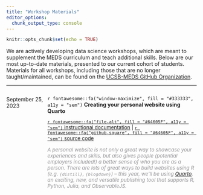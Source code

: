 ```yaml
---
title: "Workshop Materials"
editor_options: 
  chunk_output_type: console
---
```


```r
knitr::opts_chunk$set(echo = TRUE)
```

We are actively developing data science workshops, which are meant to supplement the MEDS curriculum and teach additional skills. Below are our most up-to-date materials, presented to our current cohort of students. Materials for all workshops, including those that are no longer taught/maintained, can be found on the [UCSB-MEDS GitHub Organization](https://github.com/UCSB-MEDS).

---

<!-- <center><span style="font-size:200%; color:#047C91;">Workshop materials for the 2023-2024 academic year coming soon!</span></center> -->

:::: {style="display: grid; grid-template-columns: 0.5fr 2fr; grid-column-gap: 10px;"}

::: {}

September 25, 2023

:::


::: {}

`r fontawesome::fa("window-maximize", fill = "#333333", a11y = "sem")` **Creating your personal website using Quarto**

<span style = 'font-size:95%;'>[`r fontawesome::fa("file-alt", fill = "#64605F", a11y = "sem")` instructional documentation](https://ucsb-meds.github.io/creating-quarto-websites/) | [`r fontawesome::fa("github-square", fill = "#64605F", a11y = "sem")` source code](https://github.com/UCSB-MEDS/creating-quarto-websites)</span>

<span style = 'font-size:95%; color:#959599;'>*A personal website is not only a great way to showcase your experiences and skills, but also gives people (potential employers included!) a better sense of who you are as a person. There are lots of great ways to build websites using R (e.g. `{distill}`, `{blogdown}`) -- this year, we'll be using [Quarto](https://quarto.org/), an exciting, new, and versatile publishing tool that supports R, Python, Julia, and ObservableJS.*</span>

:::

::::

<!-- --- -->

<!-- :::: {style="display: grid; grid-template-columns: 0.5fr 2fr; grid-column-gap: 10px;"} -->

<!-- ::: {} -->

<!-- August 18, 2022 -->

<!-- ::: -->


<!-- ::: {} -->

<!-- <span style = 'font-size:110%;'>`r fontawesome::fa("google", fill = "#333333", a11y = "sem")` **Teach Me How to Google**</span> -->

<!-- <span style = 'font-size:95%;'>[`r fontawesome::fa("tv", fill = "#64605F", a11y = "sem")` slides](https://ucsb-meds.github.io/teach-me-how-to-google/#1)  |  [`r fontawesome::fa("github-square", fill = "#64605F", a11y = "sem")` source code](https://github.com/UCSB-MEDS/teach-me-how-to-google)</span>  -->

<!-- <span style = 'font-size:95%; color:#959599;'>*Googling for code help is something that all data scientists (at all career stages) do. But figuring out how to get the information you need back can be incredibly challenging, particularly for new coders. In this workshop, we’ll discuss strategies for refining your queries to increase your chances of finding informative solutions. [Approx. Duration: 1.5 hours]*</span> -->

<!-- ::: -->

<!-- :::: -->

<!-- --- -->

<!-- :::: {style="display: grid; grid-template-columns: 0.5fr 2fr; grid-column-gap: 10px;"} -->

<!-- ::: {} -->

<!-- October 3, 2022 -->

<!-- ::: -->


<!-- ::: {} -->

<!-- <span style = 'font-size:110%;'>`r fontawesome::fa("keyboard", fill = "#333333", a11y = "sem")` **IDE Tips & Tricks (and other keyboard shortcuts to make you a more efficient programmer)**</span> -->

<!-- <span style = 'font-size:95%;'>[`r fontawesome::fa("tv", fill = "#64605F", a11y = "sem")` slides](https://ucsb-meds.github.io/IDE-tips-and-tricks/#/title-slide)  |  [`r fontawesome::fa("github-square", fill = "#64605F", a11y = "sem")` source code](https://github.com/UCSB-MEDS/IDE-tips-and-tricks)</span>  -->

<!-- <span style = 'font-size:95%; color:#959599;'>*As environmental data scientists, we spend a lot of time writing code in different IDEs (**I**ntegrated **D**evelopment **E**nvironments), like RStudio, VS Code, and Jupyter Notebooks via Anaconda Navigator. Taking some time to learn keyboard shortcuts (and customization tips) can make you a more efficient (and happier) hacker! [Approx. Duration: 1 hour]*</span> -->

<!-- ::: -->

<!-- :::: -->

<!-- --- -->

<!-- :::: {style="display: grid; grid-template-columns: 0.5fr 2fr; grid-column-gap: 10px;"} -->

<!-- ::: {} -->

<!-- October 10, 2022 -->

<!-- ::: -->


<!-- ::: {} -->

<!-- <span style = 'font-size:110%;'>`r fontawesome::fa("sass", fill = "#333333", a11y = "sem")``r fontawesome::fa("css3-alt", fill = "#333333", a11y = "sem")` **Customizing Quarto Websites: Make your website stand out using Sass & CSS**</span> -->

<!-- <span style = 'font-size:95%;'>[`r fontawesome::fa("tv", fill = "#64605F", a11y = "sem")` slides](https://ucsb-meds.github.io/customizing-quarto-websites/#/title-slide)  |  [`r fontawesome::fa("github-square", fill = "#64605F", a11y = "sem")` source code](https://github.com/UCSB-MEDS/customizing-quarto-websites)</span>  -->

<!-- <span style = 'font-size:95%; color:#959599;'>*Quarto provides a user-friendly framework for creating your personal website -- but adding your own creative touch can help make yours stand out from the rest. In this workshop, we learn how to (a) add a template to our landing page and update the `_quarto.yml` file to quickly add fun features/update the overall layout of our website, (b) create a stylesheet and define Sass variables to start modifying the overall theme (colors, fonts, etc) of our site, and (c) define CSS rules to make fine-tuned adjustments to our site's appearance. [Approx. Duration: 2 hours]*</span> -->

<!-- ::: -->

<!-- :::: -->

<!-- --- -->

<!-- :::: {style="display: grid; grid-template-columns: 0.5fr 2fr; grid-column-gap: 10px;"} -->

<!-- ::: {} -->

<!-- October 24, 2022 -->

<!-- ::: -->


<!-- ::: {} -->

<!-- <span style = 'font-size:110%;'>`r fontawesome::fa("blog", fill = "#333333", a11y = "sem")` **Data Science Blogs: How to start one, and what to write about**</span> -->

<!-- <span style = 'font-size:95%;'>[`r fontawesome::fa("blog", fill = "#64605F", a11y = "sem")` blog post](https://samanthacsik.github.io/posts/2022-10-24-quarto-blogs/)  |  [`r fontawesome::fa("github-square", fill = "#64605F", a11y = "sem")` source code](https://github.com/samanthacsik/samanthacsik.github.io/blob/main/posts/2022-10-24-quarto-blogs/index.qmd)</span>  -->

<!-- <span style = 'font-size:95%; color:#959599;'>*Blogging about your data science adventures has **a lot** of benefits -- it can help you to build your online profile/portfolio, practice your writing and communication skills, stay atop data science trends, solicit feedback from the community, network, learn new skills and/or solidify understanding, combat imposter syndrome, etc. In this workshop, we'll learn how to add a blog to our Quarto website, customize posts, and (hopefully) get inspired to begin our blogging journeys! [Approx. Duration: 2 hours]*</span> -->

<!-- ::: -->

<!-- :::: -->

<!-- --- -->

<!-- :::: {style="display: grid; grid-template-columns: 0.5fr 2fr; grid-column-gap: 10px;"} -->

<!-- ::: {} -->

<!-- January 20 & 27, 2023 -->

<!-- ::: -->


<!-- ::: {} -->

<!-- <span style = 'font-size:110%;'>`r fontawesome::fa("star", fill = "#333333", a11y = "sem")` **EDS 430: Intro to Shiny**</span> -->

<!-- <span style = 'font-size:95%;'>[`r fontawesome::fa("tv", fill = "#64605F", a11y = "sem")` slides](https://ucsb-meds.github.io/EDS430-Shiny/#/title-slide)  |  [`r fontawesome::fa("github-square", fill = "#64605F", a11y = "sem")` source code](https://github.com/UCSB-MEDS/EDS430-Shiny)</span>  -->

<!-- <span style = 'font-size:95%; color:#959599;'>*In this workshop, students will learn how to build and deploy Shiny applications. The `{shiny}` package provides a framework that allows R users to build interactive web applications and dashboards, and has become a popular tool for sharing data analyses and data-derived outputs with broad audiences. In this two-part short course, students will learn the fundamentals of reactivity, how to customize an application user interface (UI), best practices and workflows for developing shiny apps, how to deploy their apps online via RStudio’s hosting service, shinyapps.io, and more. [Approx. Duration: 10 hours]*</span> -->

<!-- ::: -->

<!-- :::: -->

<!-- --- -->

<!-- :::: {style="display: grid; grid-template-columns: 0.5fr 2fr; grid-column-gap: 10px;"} -->

<!-- ::: {} -->

<!-- March 16, 2023 -->

<!-- ::: -->


<!-- ::: {} -->

<!-- <span style = 'font-size:110%;'>`r fontawesome::fa("chart-line", fill = "#333333", a11y = "sem")` **One workflow for building effective (and pretty) `{ggplot2}` data visualizations**</span> -->

<!-- <span style = 'font-size:95%;'>[`r fontawesome::fa("file-alt", fill = "#64605F", a11y = "sem")` instructional documentation](https://ucsb-meds.github.io/ggplot2-workflow/) | [`r fontawesome::fa("github-square", fill = "#64605F", a11y = "sem")` source code](https://github.com/UCSB-MEDS/ggplot2-workflow)</span>  -->

<!-- <span style = 'font-size:95%; color:#959599;'>*`{ggplot2}` has, in many ways, become the de facto tool for data visualization in R. And with the many extension packages available, there's hardly a limit to what you can create. Building effective and visually-pleasing data visualizations is a skill that gets easier with practice, and following a somewhat structured workflow -- at least at the start -- can help you get there faster. This workshop covers one approach for doing so, though you'll find what works best for you with time. [Approx. Duration: 2 hours]*</span> -->

<!-- ::: -->

<!-- :::: -->

<!-- --- -->

<!-- :::: {style="display: grid; grid-template-columns: 0.5fr 2fr; grid-column-gap: 10px;"} -->

<!-- ::: {} -->

<!-- April 14, 2023 -->

<!-- ::: -->


<!-- ::: {} -->

<!-- <span style = 'font-size:110%;'>`r fontawesome::fa("rocket", fill = "#333333", a11y = "sem")` **An iterative approach to streamlining analytical workflows using functions and for loops**</span> -->

<!-- <span style = 'font-size:95%;'>[`r fontawesome::fa("file-alt", fill = "#64605F", a11y = "sem")` instructional documentation](https://ucsb-meds.github.io/functions-workshop/) | [`r fontawesome::fa("github-square", fill = "#64605F", a11y = "sem")` source code](https://github.com/UCSB-MEDS/functions-workshop)</span>  -->

<!-- <span style = 'font-size:95%; color:#959599;'>*As your data processing and analyses get longer and more complex, the chances that you’ll benefit from writing functions and/or for loops will also increase. However, whether you're a new learner or seasoned programmer, it can sometimes feel overwhelming to know exactly where to start -- especially when you have an end goal that builds additional complexity/flexibility into your functions and for loops. Taking an iterative approach to building out your code can help make this process clearer, less daunting, and more fun. In this workshop, we'll use one case study to practice breaking down the function and for loop writing process into manageable, bite-sized steps. [Approx. Duration: 2 hours]*</span> -->

<!-- ::: -->

<!-- :::: -->







